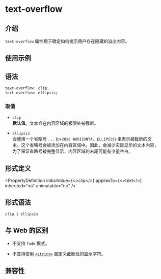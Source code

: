 # text-overflow

## 介绍

`text-overflow` 属性用于确定如何提示用户存在隐藏的溢出内容。

## 使用示例


<Go
  example="css-api"
  defaultFile="src/text-overflow/App.tsx"
  img="https://lf-lynx.tiktok-cdns.com/obj/lynx-artifacts-oss-sg/lynx-website/assets/doc/css/text-overflow.jpg"
  entry="src/text-overflow"
  defaultEntryFile="dist/text-overflow.lynx.bundle"
/>

## 语法

```css
text-overflow: clip;
text-overflow: ellipsis;
```

### 取值

- `clip` <br/>
  **默认值**。文本会在内容区域的极限处被截断。

- `ellipsis` <br/>
  会使用一个省略号 `...` (`U+2026 HORIZONTAL ELLIPSIS`) 来表示被截断的文本。这个省略号会被添加在内容区域中。因此，会减少实际显示的文本内容，为了保证省略号被完整显示，内容区域的末尾可能有少量空白。

## 形式定义


<PropertyDefinition
  initialValue={<>clip</>}
  appliesTo={<>text</>}
  inherited="no"
  animatable="no"
/>

## 形式语法

```
clip | ellipsis
```

## 与 Web 的区别

- 不支持 `fade` 模式。

- 不支持使用 [`<string>`](/api/css/data-type/string.mdx) 自定义截断处的显示字符。

## 兼容性


<LegacyCompatTable metadata="css/properties/text-overflow" />
